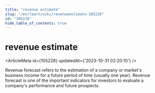 ```yaml
---
title: "revenue estimate"
slug: "/en/learn/wiki/revenueestimate-105228"
id: "105228"
hide_table_of_contents: true
---
```



<Breadcrumbs current="revenue estimate" />

# revenue estimate

<ArticleMeta id={105228} updatedAt={'2023-10-31 02:20:10'} />
<div className='border-solid border-b border-t-0 my-4 border-[var(--ifm-color-gray-300)]' />

Revenue forecast refers to the estimation of a company or market's business income for a future period of time (usually one year). Revenue forecast is one of the important indicators for investors to evaluate a company's performance and future prospects.
